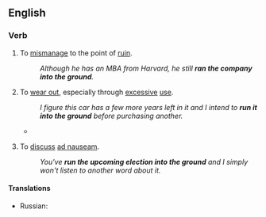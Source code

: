 ==English==

===Verb===
{{head|en|verb|head=[[to]] [[run]] [[into]] [[the]] [[ground]]}}

# {{lb|en|transitive|idiomatic}} To [[mismanage]] to the point of [[ruin]].
#: ''Although he has an MBA from Harvard, he still '''ran the company into the ground'''.''
# {{lb|en|transitive|idiomatic}} To [[wear out]], especially through [[excessive]] [[use]].
#: ''I figure this car has a few more years left in it and I intend to '''run it into the ground''' before purchasing another.''
#* {{quote-journal
|date=January 5, 2011
|author=Jonathan Stevenson
|title=Arsenal 0 - 0 Man City
|work=BBC
|url=http://news.bbc.co.uk/sport2/hi/football/eng_prem/9331164.stm
|page=
|passage=City sent on Adam Johnson for the ineffective Jo and the Englishman at least gave notice that he wanted to run at the Arsenal defence, but his team-mates had been '''run into the ground''' by then and no-one could get up in support of the winger.}}
# {{lb|en|transitive|idiomatic}} To [[discuss]] [[ad nauseam]].
#: ''You've '''run the upcoming election into the ground''' and I simply won't listen to another word about it.''

====Translations====
{{trans-top|To wear out, especially through excessive use}}
* Russian: {{t+|ru|загнать}}
{{trans-mid}}
{{trans-bottom}}